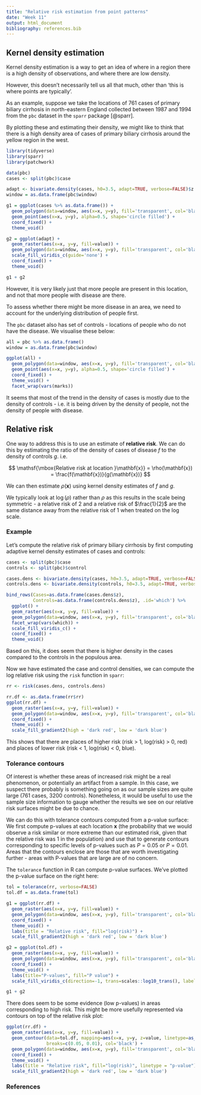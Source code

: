 ```yaml
---
title: "Relative risk estimation from point patterns"
date: "Week 11"
output: html_document
bibliography: references.bib
---
```


## Kernel density estimation

Kernel density estimation is a way to get an idea of where in a region there is a high density of observations, and where there are low density.

However, this doesn't necessarily tell us all that much, other than 'this is where points are typically'.

As an example, suppose we take the locations of 761 cases of primary biliary cirrhosis in north-eastern England collected between 1987 and 1994 from the `pbc` dataset in the `sparr` package [@sparr].

By plotting these and estimating their density, we might like to think that there is a high density area of cases of primary biliary cirrhosis around the yellow region in the west.

```r
library(tidyverse)
library(sparr)
library(patchwork)

data(pbc)
cases <- split(pbc)$case

adapt <- bivariate.density(cases, h0=3.5, adapt=TRUE, verbose=FALSE)$z %>% as.data.frame()
window = as.data.frame(pbc$window)

g1 = ggplot(cases %>% as.data.frame()) +
  geom_polygon(data=window, aes(x=x, y=y), fill='transparent', col='black') +
  geom_point(aes(x=x, y=y), alpha=0.5, shape='circle filled') +
  coord_fixed() +
  theme_void()

g2 = ggplot(adapt) +
  geom_raster(aes(x=x, y=y, fill=value)) +
  geom_polygon(data=window, aes(x=x, y=y), fill='transparent', col='black') +
  scale_fill_viridis_c(guide='none') +
  coord_fixed() +
  theme_void()

g1 + g2
```

However, it is very likely just that more people are present in this location, and not that more people with disease are there.

To assess whether there might be more disease in an area, we need to account for the underlying distribution of people first.

The `pbc` dataset also has set of controls - locations of people who do not have the disease. We visualise these below:

```r
all = pbc %>% as.data.frame()
window = as.data.frame(pbc$window)

ggplot(all) +
  geom_polygon(data=window, aes(x=x, y=y), fill='transparent', col='black') +
  geom_point(aes(x=x, y=y), alpha=0.5, shape='circle filled') +
  coord_fixed() +
  theme_void() +
  facet_wrap(vars(marks))
```

It seems that most of the trend in the density of cases is mostly due to the density of controls - i.e. it is being driven by the density of people, not the density of people with disease.

## Relative risk

One way to address this is to use an estimate of **relative risk**. We can do this by estimating the ratio of the density of cases of disease $f$ to the density of controls $g$. i.e.

$$
\mathsf{\mbox{Relative risk at location }\mathbf{x}} = \rho(\mathbf{x}) = \frac{f(\mathbf{x})}{g(\mathbf{x})}
$$

We can then estimate $\rho(\mathbf{x})$ using kernel density estimates of $f$ and $g$.

We typically look at $\log(\rho)$ rather than $\rho$ as this results in the scale being symmetric - a relative risk of $2$ and a relative risk of $\frac{1}{2}$ are the same distance away from the relative risk of 1 when treated on the log scale.

### Example

Let's compute the relative risk of primary biliary cirrhosis by first computing adaptive kernel density estimates of cases and controls:

```r
cases <- split(pbc)$case
controls <- split(pbc)$control

cases.dens <- bivariate.density(cases, h0=3.5, adapt=TRUE, verbose=FALSE)
controls.dens <- bivariate.density(controls, h0=3.5, adapt=TRUE, verbose=FALSE)

bind_rows(Cases=as.data.frame(cases.dens$z),
          Controls=as.data.frame(controls.dens$z), .id='which') %>%
  ggplot() +
  geom_raster(aes(x=x, y=y, fill=value)) +
  geom_polygon(data=window, aes(x=x, y=y), fill='transparent', col='black') +
  facet_wrap(vars(which)) +
  scale_fill_viridis_c() +
  coord_fixed() +
  theme_void()
```

Based on this, it does seem that there is higher density in the cases compared to the controls in the populous area.

Now we have estimated the case and control densities, we can compute the log relative risk using the `risk` function in `sparr`:

```r
rr <- risk(cases.dens, controls.dens)

rr.df <- as.data.frame(rr$rr)
ggplot(rr.df) +
  geom_raster(aes(x=x, y=y, fill=value)) +
  geom_polygon(data=window, aes(x=x, y=y), fill='transparent', col='black') +
  coord_fixed() +
  theme_void() +
  scale_fill_gradient2(high = 'dark red', low = 'dark blue')
```

This shows that there are places of higher risk (risk > 1, log(risk) > 0, red) and places of lower risk (risk < 1, log(risk) < 0, blue).

### Tolerance contours

Of interest is whether these areas of increased risk might be a real phenomenon, or potentially an artifact from a sample. In this case, we suspect there probably is something going on as our sample sizes are quite large (761 cases, 3200 controls). Nonetheless, it would be useful to use the sample size information to gauge whether the results we see on our relative risk surfaces might be due to chance.

We can do this with tolerance contours computed from a p-value surface: We first compute p-values at each location $\mathbf{x}$ (the probability that we would observe a risk similar or more extreme than our estimated risk, given that the relative risk was 1 in the population) and use that to generate contours corresponding to specific levels of p-values such as $P=0.05$ or $P=0.01$. Areas that the contours enclose are those that are worth investigating further - areas with P-values that are large are of no concern.

The `tolerance` function in R can compute p-value surfaces. We've plotted the p-value surface on the right here:

```r
tol = tolerance(rr, verbose=FALSE)
tol.df = as.data.frame(tol)

g1 = ggplot(rr.df) +
  geom_raster(aes(x=x, y=y, fill=value)) +
  geom_polygon(data=window, aes(x=x, y=y), fill='transparent', col='black') +
  coord_fixed() +
  theme_void() +
  labs(title = "Relative risk", fill="log(risk)") +
  scale_fill_gradient2(high = 'dark red', low = 'dark blue')

g2 = ggplot(tol.df) +
  geom_raster(aes(x=x, y=y, fill=value)) +
  geom_polygon(data=window, aes(x=x, y=y), fill='transparent', col='black') +
  coord_fixed() +
  theme_void() +
  labs(title="P-values", fill="P value") +
  scale_fill_viridis_c(direction=-1, trans=scales::log10_trans(), labels=scales::label_comma())

g1 + g2
```

There does seem to be some evidence (low p-values) in areas corresponding to high risk. This might
be more usefully represented via contours on top of the relative risk plot:

```r
ggplot(rr.df) +
  geom_raster(aes(x=x, y=y, fill=value)) +
  geom_contour(data=tol.df, mapping=aes(x=x, y=y, z=value, linetype=as_factor(..level..)),
               breaks=c(0.05, 0.01), col='black') +
  geom_polygon(data=window, aes(x=x, y=y), fill='transparent', col='black') +
  coord_fixed() +
  theme_void() +
  labs(title = "Relative risk", fill="log(risk)", linetype = "p-value") +
  scale_fill_gradient2(high = 'dark red', low = 'dark blue')
```

### References

